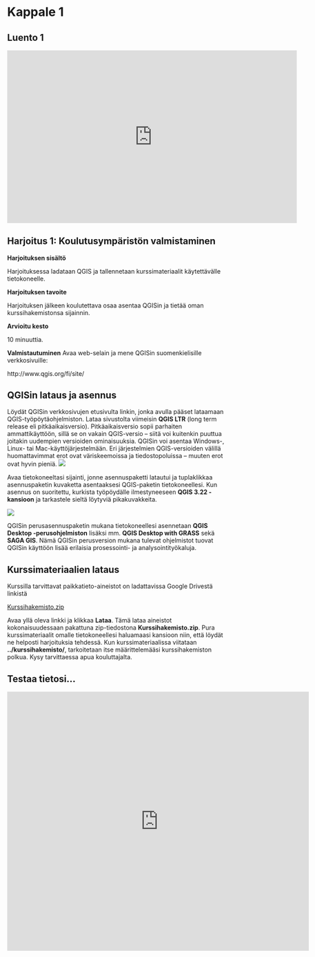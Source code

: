 # Kappale 1

## Luento 1

<iframe src="https://docs.google.com/presentation/d/e/2PACX-1vR6Eqd3utpUNSdodRMEYndvTuhD6lzDXElzgLG9i2AwvBCmlGRr2kYMCtIv67rBstypbEYbX7LM356r/embed?start=false&loop=true&slide=id.gbbbac47bb2_1_157" frameborder="0" allowfullscreen="true" mozallowfullscreen="true" webkitallowfullscreen="true" style="width: 70vw; height: 41.65vw;"></iframe>

## Harjoitus 1: Koulutusympäristön valmistaminen

**Harjoituksen sisältö**

Harjoituksessa ladataan QGIS ja tallennetaan kurssimateriaalit käytettävälle tietokoneelle.

**Harjoituksen tavoite**

Harjoituksen jälkeen koulutettava osaa asentaa QGISin ja tietää oman kurssihakemistonsa sijainnin.

**Arvioitu kesto**

10 minuuttia.

**Valmistautuminen**
Avaa web-selain ja mene QGISin suomenkielisille verkkosivuille:

:::{.note-box}
http://www.qgis.org/fi/site/
:::


## QGISin lataus ja asennus
Löydät QGISin verkkosivujen etusivulta linkin, jonka avulla pääset lataamaan QGIS-työpöytäohjelmiston. Lataa sivustolta viimeisin **QGIS LTR** (long term release eli pitkäaikaisversio). Pitkäaikaisversio sopii parhaiten ammattikäyttöön, sillä se on vakain QGIS-versio – siitä voi kuitenkin puuttua joitakin uudempien versioiden ominaisuuksia. QGISin voi asentaa Windows-, Linux- tai Mac-käyttöjärjestelmään. Eri järjestelmien QGIS-versioiden välillä huomattavimmat erot ovat väriskeemoissa ja tiedostopoluissa – muuten erot ovat hyvin pieniä.
![](img/harjoitus_1/image1.png)

Avaa tietokoneeltasi sijainti, jonne asennuspaketti latautui ja tuplaklikkaa asennuspaketin kuvaketta asentaaksesi QGIS-paketin tietokoneellesi. Kun asennus on suoritettu, kurkista työpöydälle ilmestyneeseen **QGIS 3.22 -kansioon** ja tarkastele sieltä löytyviä pikakuvakkeita.

![](img/harjoitus_1/image2.png)


QGISin perusasennuspaketin mukana tietokoneellesi asennetaan **QGIS Desktop -perusohjelmiston** lisäksi mm. **QGIS Desktop with GRASS** sekä **SAGA GIS**. Nämä QGISin perusversion mukana tulevat ohjelmistot tuovat QGISin käyttöön lisää erilaisia prosessointi- ja analysointityökaluja.

## Kurssimateriaalien lataus
Kurssilla tarvittavat paikkatieto-aineistot on ladattavissa Google Drivestä linkistä

:::{.note-box}
[Kurssihakemisto.zip](https://drive.google.com/uc?id=12pfk4z7ouTeNe4QZHNI0ZKNx49IlJxEX&export=download)
:::

Avaa yllä oleva linkki ja klikkaa **Lataa**. Tämä lataa aineistot kokonaisuudessaan pakattuna zip-tiedostona **Kurssihakemisto.zip**. 
Pura kurssimateriaalit omalle tietokoneellesi haluamaasi kansioon niin, että löydät ne helposti harjoituksia tehdessä. Kun kurssimateriaalissa viitataan **../kurssihakemisto/**, tarkoitetaan itse määrittelemääsi kurssihakemiston polkua. Kysy tarvittaessa apua kouluttajalta.

## Testaa tietosi...

<iframe src="https://docs.google.com/forms/d/e/1FAIpQLSczOaGQeWWavP2MLoTjnC_hBWj4eRCglmKqmAyME8If76ZAxg/viewform?embedded=true" width="700" height="600" frameborder="0" marginheight="0" marginwidth="0"></iframe>
